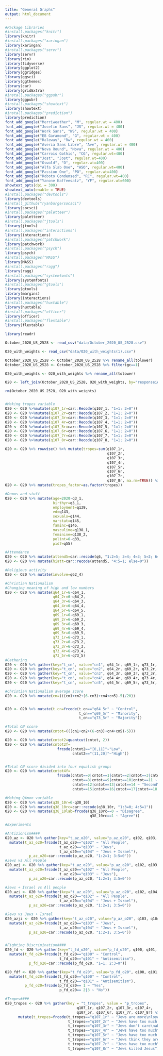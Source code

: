 ```yaml
---
title: "General Graphs"
output: html_document
---
```

```r
#Package Libraries
#install.packages("knitr")
library(knitr)
#install.packages("xaringan")
library(xaringan)
#install.packages("servr")
library(servr)
library(rio)
library(tidyverse)
library(ggplot2)
library(ggridges)
library(ggsci)
library(ggthemes)
library(car)
library(gridExtra) 
#install.packages("ggpubr")
library(ggpubr)
#install.packages("showtext")
library(showtext)
#install.packages("prediction")
library(prediction)
font_add_google("Merriweather", "M", regular.wt = 400)
font_add_google("Josefin Sans", "JS", regular.wt = 400)
font_add_google("Work Sans", "WS", regular.wt = 400)
font_add_google("EB Garamond", "G", regular.wt = 400)
font_add_google("Raleway", "Rw", regular.wt = 400)
font_add_google("Averia Sans Libre", "Ave", regular.wt = 400)
font_add_google("Nova Round", "Nova", regular.wt = 400)
font_add_google("Carrois Gothic", "CG", regular.wt=400)
font_add_google("Jost", "Jost", regular.wt=400)
font_add_google("Oswald", "O", regular.wt=400)
font_add_google("Alfa Slab One", "ASO", regular.wt=400)
font_add_google("Passion One", "PO", regular.wt=400)
font_add_google("Roboto Condensed", "RC", regular.wt=400)
font_add_google("Yanone Kaffeesatz", "YF", regular.wt=600)
showtext_opts(dpi = 300)
showtext_auto(enable = TRUE)
#install.packages("devtools")
library(devtools)
#install_github("ryanburge/socsci")
library(socsci)
#install.packages("paletteer")
library(paletteer)
#install.packages("jtools")
library(jtools)
#install.packages("interactions")
library(interactions)
#install.packages("patchwork")
library(patchwork)
#install.packages("psych")
library(psych)
#install.packages("MASS")
library(MASS)
#install.packages("ragg")
library(ragg)
#install.packages("systemfonts")
library(systemfonts)
#install.packages("gtools")
library(gtools)
library(margins)
library(interactions)
#install.packages("huxtable")
library(huxtable)
#install.packages("officer")
library(officer)
#install.packages("flextable")
library(flextable)

```

```r
library(readr)

October_2020_US_2528 <- read_csv("data/October_2020_US_2528.csv")

O20_with_weights <- read_csv("data/O20_with_weights(1).csv")

October_2020_US_2528 <- October_2020_US_2528 %>% rename_all(tolower) 
October_2020_US_2528 <- October_2020_US_2528 %>% filter(gc==1)

O20_with_weights <- O20_with_weights %>% rename_all(tolower) 

O20 <- left_join(October_2020_US_2528, O20_with_weights, by="responseid")

rm(October_2020_US_2528, O20_with_weights)



```

```r
#Making tropes variable
O20 <- O20 %>%mutate(q107_1r=car::Recode(q107_1, "1=1; 2=0"))
O20 <- O20 %>%mutate(q107_2r=car::Recode(q107_2, "1=1; 2=0"))
O20 <- O20 %>%mutate(q107_3r=car::Recode(q107_3, "1=1; 2=0"))
O20 <- O20 %>%mutate(q107_4r=car::Recode(q107_4, "1=1; 2=0"))
O20 <- O20 %>%mutate(q107_5r=car::Recode(q107_5, "1=1; 2=0"))
O20 <- O20 %>%mutate(q107_6r=car::Recode(q107_6, "1=1; 2=0"))
O20 <- O20 %>%mutate(q107_7r=car::Recode(q107_7, "1=1; 2=0"))
O20 <- O20 %>%mutate(q107_8r=car::Recode(q107_8, "1=1; 2=0"))

O20 <- O20 %>% rowwise() %>% mutate(tropes=sum(q107_1r, 
                                               q107_2r, 
                                               q107_3r,
                                               q107_4r, 
                                               q107_5r, 
                                               q107_6r, 
                                               q107_7r, 
                                               q107_8r, na.rm=TRUE)) %>% ungroup()
O20 <- O20 %>% mutate(tropes_factor=as.factor(tropes))

```

```r
#Demos and stuff
O20 <- O20 %>% mutate(age=2020-q3_1,
                      birthyr=q3_1,
                      employment=q139,
                      ed=q143,
                      sexualo=q144,
                      marstat=q145,
                      faminc=q146,
                      masculine=q138_1,
                      feminine=q138_2,
                      polint=6-q33,
                      pid7=q55)

```

```r

#Attendance
O20 <- O20 %>% mutate(attend5=car::recode(q6, "1:2=5; 3=4; 4=3; 5=2; 6=1"))
O20 <- O20 %>% mutate(hiatt=car::recode(attend5, "4:5=1; else=0"))

#Religious activity
O20 <- O20 %>% mutate(involve=q62_4)
```

```r
#Christian Nationalism
#Changing meaning of high and low numbers
O20 <- O20 %>% mutate(q64_1r=6-q64_1,
                      q64_2r=6-q64_2,
                      q64_3r=6-q64_3,
                      q64_4r=6-q64_4,
                      q64_5r=6-q64_5,
                      q69_1r=6-q69_1,
                      q69_2r=6-q69_2,
                      q69_3r=6-q69_3,
                      q69_4r=6-q69_4,
                      q69_5r=6-q69_5,
                      q73_1r=6-q73_1,
                      q73_2r=6-q73_2,
                      q73_3r=6-q73_3,
                      q73_4r=6-q73_4,
                      q73_5r=6-q73_5)
#Gathering
O20 <- O20 %>% gather(key="t_cn", value="cn1", q64_1r, q69_1r, q73_1r, na.rm=TRUE)
O20 <- O20 %>% gather(key="t_cn", value="cn2", q64_2r, q69_2r, q73_2r, na.rm=TRUE)
O20 <- O20 %>% gather(key="t_cn", value="cn3", q64_3r, q69_3r, q73_3r, na.rm=TRUE)
O20 <- O20 %>% gather(key="t_cn", value="cn4", q64_4r, q69_4r, q73_4r, na.rm=TRUE)
O20 <- O20 %>% gather(key="t_cn", value="cn5", q64_5r, q69_5r, q73_5r, na.rm=TRUE)

#Christian Nationalism average score
O20 <- O20 %>% mutate(cn=(((cn1+cn2+(6-cn3)+cn4+cn5)-5)/20))


O20 <- O20 %>% mutate(t_cn=frcode(t_cn=="q64_5r" ~ "Control",
                                  t_cn=="q69_5r" ~ "Minority",
                                  t_cn=="q73_5r" ~ "Majority"))

#Total CN score
O20 <- O20 %>% mutate(cntot=(((cn1+cn2+(6-cn3)+cn4+cn5)-5)))

O20 <- O20 %>% mutate(cntot2=quantcut(cntot, 2))
O20 <- O20 %>% mutate(cntot2f=
                        frcode(cntot2=="[0,11]"~"Low",
                               cntot2=="(11,20]"~"High"))


#Total CN score divided into four equalish groups
O20 <- O20 %>% mutate(cntot4f=
                        frcode(cntot==0|cntot==1|cntot==2|cntot==3|cntot==4|cntot==5|cntot==6|cntot==7 ~ "Lowest",
                               cntot==8|cntot==9|cntot==10|cntot==11 ~ "Second\nLowest",
                               cntot==12|cntot==13|cntot==14 ~ "Second\nHighest", 
                               cntot==15|cntot==16|cntot==17|cntot==18|cntot==19|cntot==20 ~ "Highest"))


```

```r

#Making QAnon variable
O20 <- O20 %>% mutate(q38_10r=6-q38_10)
O20 <- O20 %>% mutate(q38_10rc=car::recode(q38_10r, "1:3=0; 4:5=1")) 
O20 <- O20 %>% mutate(q38_10lab=frcode(q38_10rc==0 ~ "Disagree",
                                       q38_10rc==1 ~ "Agree"))

```



```r

#Experiments

#Antizionism####
O20_az <- O20 %>% gather(key="t_az_o20", value="p_az_o20", q102, q103, q104, na.rm=TRUE) %>% 
  mutate(t_az_o20=frcode(t_az_o20=="q102" ~ "All People",
                         t_az_o20=="q103" ~ "Jews",
                         t_az_o20=="q104" ~ "Jews + Israel"),
           p_az_o20=car::recode(p_az_o20, "1:2=1; 3:5=0"))
#Jews vs All People
O20_azj <- O20 %>% gather(key="t_az_o20", value="p_az_o20", q102, q103, na.rm=TRUE) %>% 
  mutate(t_az_o20=frcode(t_az_o20=="q102" ~ "All People",
                         t_az_o20=="q103" ~ "Jews"),
           p_az_o20=car::recode(p_az_o20, "1:2=1; 3:5=0"))

#Jews + Israel vs All people
O20_azi <- O20 %>% gather(key="t_az_o20", value="p_az_o20", q102, q104, na.rm=TRUE) %>% 
  mutate(t_az_o20=frcode(t_az_o20=="q102" ~ "All People",
                         t_az_o20=="q104" ~ "Jews + Israel"),
           p_az_o20=car::recode(p_az_o20, "1:2=1; 3:5=0"))

#Jews vs Jews + Israel
O20_azji <- O20 %>% gather(key="t_az_o20", value="p_az_o20", q103, q104, na.rm=TRUE) %>% 
  mutate(t_az_o20=frcode(t_az_o20=="q103" ~ "Jews",
                         t_az_o20=="q104" ~ "Jews + Israel"),
           p_az_o20=car::recode(p_az_o20, "1:2=1; 3:5=0"))


#Fighting Discrimination####
O20_fd <- O20 %>% gather(key="t_fd_o20", value="p_fd_o20", q100, q101, na.rm=TRUE) %>% 
  mutate(t_fd_o20=frcode(t_fd_o20=="q100" ~ "Control",
                         t_fd_o20=="q101" ~ "Antisemitism"),
           p_fd_o20=car::recode(p_fd_o20, "1=1; 2:3=0"))

O20_fdf <- O20 %>% gather(key="t_fd_o20", value="p_fd_o20", q100, q101, na.rm=TRUE) %>% 
  mutate(t_fd_o20=frcode(t_fd_o20=="q100" ~ "Control",
                         t_fd_o20=="q101" ~ "Antisemitism"),
         p_fd_o20=frcode(p_fd_o20== 1 ~ "Yes",
                         p_fd_o20== 2|3 ~ "No"))

#Tropes####
O20_tropes <- O20 %>% gather(key = "t_tropes", value = "p_tropes", 
                                 q107_1r, q107_2r, q107_3r, q107_4r,
                                 q107_5r, q107_6r, q107_7r, q107_8r) %>% 
      mutate(t_tropes=frcode(t_tropes=="q107_1r" ~ "Jews are more\nloyal to Israel",
                             t_tropes=="q107_2r" ~ "Jews have too much power\nin the business world",
                             t_tropes=="q107_3r" ~ "Jews don't care\nabout anyone else",
                             t_tropes=="q107_4r" ~ "Jews have too much\ncontrol over global affairs",
                             t_tropes=="q107_5r" ~ "Jews have too much control\nover the US government",
                             t_tropes=="q107_6r" ~ "Jews think they are\nbetter than others",
                             t_tropes=="q107_7r" ~ "Jews have too much\ncontrol over the media",
                             t_tropes=="q107_8r" ~ "Jews killed Jesus"))


```









